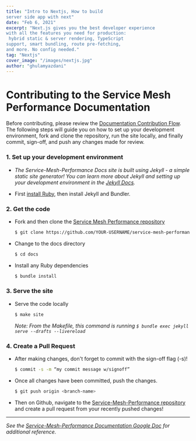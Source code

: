 ```yaml
---
title: "Intro to Nextjs, How to build 
server side app with next"
date: "Feb 6, 2021"
excerpt: "Next.js gives you the best developer experience 
with all the features you need for production:
 hybrid static & server rendering, TypeScript 
support, smart bundling, route pre-fetching,
and more. No config needed."
tag: "Nextjs"
cover_image: "/images/nextjs.jpg"
author: "ghulamyazdani"
---
```


# Contributing to the Service Mesh Performance Documentation

Before contributing, please review the [Documentation Contribution Flow](https://github.com/layer5io/service-mesh-performance/blob/master/CONTRIBUTING.md#documentation-contribution-flow). The following steps will guide you on how to set up your development environment, fork and clone the repository, run the site locally, and finally commit, sign-off, and push any changes made for review.

### 1. Set up your development environment

- _The Service-Mesh-Performance Docs site is built using Jekyll - a simple static site generator! You can learn more about Jekyll and setting up your development environment in the [Jekyll Docs](https://jekyllrb.com/docs/)._

- First [install Ruby](https://jekyllrb.com/docs/installation/), then install Jekyll and Bundler.

### 2. Get the code

- Fork and then clone the [Service Mesh Performance repository](https://github.com/layer5io/service-mesh-performance)
  ```bash
  $ git clone https://github.com/YOUR-USERNAME/service-mesh-performance
  ```
- Change to the docs directory
  ```bash
  $ cd docs
  ```
- Install any Ruby dependencies
  ```bash
  $ bundle install
  ```

### 3. Serve the site

- Serve the code locally
  ```bash
  $ make site
  ```
  _Note: From the Makefile, this command is running `$ bundle exec jekyll serve --drafts --livereload`_

### 4. Create a Pull Request

- After making changes, don't forget to commit with the sign-off flag (-s)!
  ```bash
  $ commit -s -m “my commit message w/signoff”
  ```
- Once all changes have been committed, push the changes.
  ```bash
  $ git push origin <branch-name>
  ```
- Then on Github, navigate to the [Service-Mesh-Performance repository](https://github.com/layer5io/service-mesh-performance) and create a pull request from your recently pushed changes!

---

_See the [Service-Mesh-Performance Documentation Google Doc](https://docs.google.com/document/d/17guuaxb0xsfutBCzyj2CT6OZiFnMu9w4PzoILXhRXSo/edit) for additional reference._
